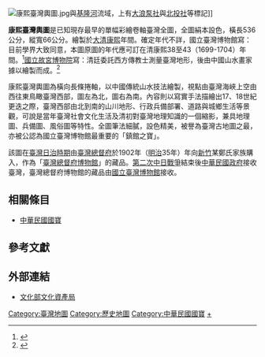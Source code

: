 [[File:康熙臺灣輿圖.jpg|thumb]]與[[基隆河|基隆河]]流域，上有[[大浪泵社|大浪泵社]]與[[北投社|北投社]]等標記]]

'''康熙臺灣輿圖'''是已知現存最早的單幅彩繪卷軸臺灣全圖，全圖絹本設色，橫長536公分，縱寬66公分。繪製於[[大清|大清]][[康熙|康熙]]年間。確定年代不詳，國立臺灣博物館寫：目前學界大致同意，本圖原圖的年代應可訂在清康熙38至43（1699-1704）年間。<ref>{{cite web|url=http://www.ntm.gov.tw/tw/public/public.aspx?no=151|title=國立臺灣博物館康熙臺灣輿圖（局部）|access-date=2014-02-09|archive-url=https://web.archive.org/web/20140221143712/http://www.ntm.gov.tw/tw/public/public.aspx?no=151|archive-date=2014-02-21|dead-url=yes}}</ref>[[國立故宮博物院|國立故宮博物院]]寫：清廷委託西方傳教士測量臺灣地形，後由中國山水畫家據以繪製而成。<ref>{{cite web|url=http://tech2.npm.gov.tw/antiquemaps/zh-tw/main.aspx?content=f_2_0|title=康熙臺灣輿圖|publisher=國立故宮博物院古地圖覽勝|deadurl=yes|archiveurl=https://web.archive.org/web/20140222183425/http://tech2.npm.gov.tw/antiquemaps/zh-tw/main.aspx?content=f_2_0|archivedate=2014-02-22}}</ref>

康熙臺灣輿圖為橫向長條捲軸，以中國傳統山水技法繪製，視點由臺灣海峽上空由西往東鳥瞰臺灣西部，圖左為北，圖右為南。內容則以寫實手法描繪出17、18世紀更迭之際，臺灣西部由北到南的山川地形、行政兵備部署、道路與城鄉生活等景觀，可說是當年臺灣社會文化生活及清初對臺灣地理知識的一個縮影，兼具地理圖、兵備圖、風俗圖等特性。全圖筆法細膩，設色精美，被譽為臺灣古地圖之最，亦被公認為國立臺灣博物館最重要的「鎮館之寶」。

該圖在[[臺灣日治時期|臺灣日治時期]]由[[臺灣總督府|臺灣總督府]]於1902年（[[明治|明治]]35年）年向[[新竹|新竹]]某鄭氏家族購入，作為「[[臺灣總督府博物館|臺灣總督府博物館]]」的藏品。[[第二次中日戰爭|第二次中日戰爭]]結束後[[中華民國政府|中華民國政府]]接收臺灣，臺灣總督府博物館的藏品由[[國立臺灣博物館|國立臺灣博物館]]接收。

==相關條目==
* [[中華民國國寶|中華民國國寶]]

==參考文獻==
{{reflist}}

==外部連結==
{{Commons cat|General Taiwan Map of Kangxi}}
* [https://web.archive.org/web/20160304210914/http://www.boch.gov.tw/boch/frontsite/cultureassets/caseBasicInfoAction.do?method=doViewCaseBasicInfo&caseId=TG09907000013&version=1&assetsClassifyId=6.1&menuId=308&iscancel=true 文化部文化資產局]

[[Category:臺灣地圖|Category:臺灣地圖]]
[[Category:歷史地圖|Category:歷史地圖]]
[[Category:中華民國國寶|Category:中華民國國寶]]
[[Category:國立臺灣博物館|+]]

{{Taiwan-geo-stub }}